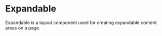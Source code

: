 # Expandable

Expandable is a layout component used for creating expandable content areas on a page.

<AssetLinks>
  <AssetLink href="https://opensource.finn.no/fabric-react/#/expandable" />
  <AssetLink href="https://opensource.finn.no/fabric-vue/expandable" />
</AssetLinks>

<TableOfContents />

